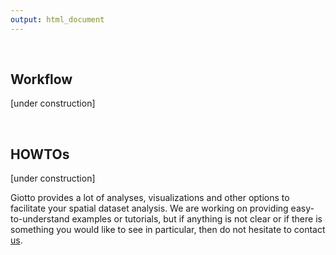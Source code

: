 ```yaml
---
output: html_document
---
```



\  

## Workflow
[under construction]  


\  

## HOWTOs 
[under construction]  
 
Giotto provides a lot of analyses, visualizations and other options to facilitate your spatial dataset analysis.
We are working on providing easy-to-understand examples or tutorials, but if anything is not clear or if there is something you
would like to see in particular, then do not hesitate to contact [us](https://github.com/RubD/Giotto/issues).


\  

